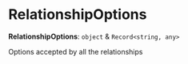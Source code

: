 
# RelationshipOptions

 **RelationshipOptions**: `object` & `Record<string, any>`

Options accepted by all the relationships
